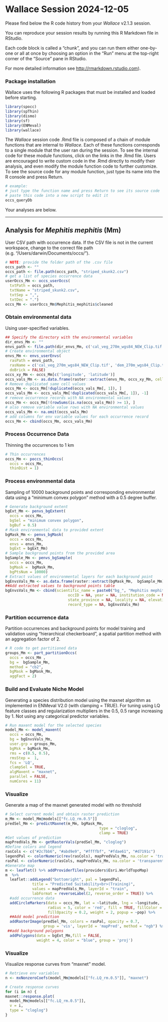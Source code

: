Wallace Session 2024-12-05
================

Please find below the R code history from your *Wallace* v2.1.3 session.

You can reproduce your session results by running this R Markdown file
in RStudio.

Each code block is called a “chunk”, and you can run them either
one-by-one or all at once by choosing an option in the “Run” menu at the
top-right corner of the “Source” pane in RStudio.

For more detailed information see <http://rmarkdown.rstudio.com>).

### Package installation

Wallace uses the following R packages that must be installed and loaded
before starting.

```{r}
library(spocc)
library(spThin)
library(dismo)
library(sf)
library(ENMeval)
library(wallace)
```

The *Wallace* session code .Rmd file is composed of a chain of module
functions that are internal to *Wallace*. Each of these functions
corresponds to a single module that the user ran during the session. To
see the internal code for these module functions, click on the links in
the .Rmd file. Users are encouraged to write custom code in the .Rmd
directly to modify their analysis, and even modify the module function
code to further customize. To see the source code for any module
function, just type its name into the R console and press Return.

```{r}
# example:
# just type the function name and press Return to see its source code
# paste this code into a new script to edit it
occs_queryDb
```

Your analyses are below.

------------------------------------------------------------------------

## Analysis for *Mephitis mephitis* (Mm)

User CSV path with occurrence data. If the CSV file is not in the
current workspace, change to the correct file path
(e.g. “/Users/darwin/Documents/occs/”).

```{r}
# NOTE: provide the folder path of the .csv file
occs_path <- ""
occs_path <- file.path(occs_path, "striped_skunk2.csv")
# get a list of species occurrence data
userOccs_Mm <- occs_userOccs(
  txtPath = occs_path, 
  txtName = "striped_skunk2.csv", 
  txtSep = ",", 
  txtDec = ".")
occs_Mm <- userOccs_Mm$Mephitis_mephitis$cleaned
```

### Obtain environmental data

Using user-specified variables.

```{r}
## Specify the directory with the environmental variables
dir_envs_Mm <- ""
envs_path <- file.path(dir_envs_Mm, c('cal_veg_270m_wgs84_NEW_Clip.tif', 'dem_270m_wgs84_Clip.tif', 'distance_water_270m_wgs84_Clip.tif', 'mean_ppt_270m_wgs84_Clip.tif', 'mean_temp_270m_wgs84_Clip.tif', 'season_ppt_270m_wgs84_Clip.tif', 'season_temp_270m_wgs84_Clip.tif'))
# Create environmental object 
envs_Mm <- envs_userEnvs(
  rasPath = envs_path,
  rasName = c('cal_veg_270m_wgs84_NEW_Clip.tif', 'dem_270m_wgs84_Clip.tif', 'distance_water_270m_wgs84_Clip.tif', 'mean_ppt_270m_wgs84_Clip.tif', 'mean_temp_270m_wgs84_Clip.tif', 'season_ppt_270m_wgs84_Clip.tif', 'season_temp_270m_wgs84_Clip.tif'),
  doBrick = FALSE)
occs_xy_Mm <- occs_Mm[c('longitude', 'latitude')]
occs_vals_Mm <- as.data.frame(raster::extract(envs_Mm, occs_xy_Mm, cellnumbers = TRUE))
# Remove duplicated same cell values
occs_Mm <- occs_Mm[!duplicated(occs_vals_Mm[, 1]), ]
occs_vals_Mm <- occs_vals_Mm[!duplicated(occs_vals_Mm[, 1]), -1]
# remove occurrence records with NA environmental values
occs_Mm <- occs_Mm[!(rowSums(is.na(occs_vals_Mm)) >= 1), ]
# also remove variable value rows with NA environmental values
occs_vals_Mm <- na.omit(occs_vals_Mm)
# add columns for env variable values for each occurrence record
occs_Mm <- cbind(occs_Mm, occs_vals_Mm)
```

### Process Occurrence Data

Thinning the occurrences to 1 km

```{r}
# Thin occurrences 
occs_Mm <- poccs_thinOccs(
  occs = occs_Mm, 
  thinDist = 1)
```

### Process environmental data

Sampling of 10000 background points and corresponding environmental data
using a “minimum convex polygon” method with a 0.5 degree buffer.

```{r}
# Generate background extent 
bgExt_Mm <- penvs_bgExtent(
  occs = occs_Mm,
  bgSel = "minimum convex polygon",
  bgBuf = 0.5)
# Mask environmental data to provided extent
bgMask_Mm <- penvs_bgMask(
  occs = occs_Mm,
  envs = envs_Mm,
  bgExt = bgExt_Mm)
# Sample background points from the provided area
bgSample_Mm <- penvs_bgSample(
  occs = occs_Mm,
  bgMask =  bgMask_Mm,
  bgPtsNum = 10000)
# Extract values of environmental layers for each background point
bgEnvsVals_Mm <- as.data.frame(raster::extract(bgMask_Mm,  bgSample_Mm))
##Add extracted values to background points table
bgEnvsVals_Mm <- cbind(scientific_name = paste0("bg_", "Mephitis mephitis"), bgSample_Mm,
                            occID = NA, year = NA, institution_code = NA, country = NA,
                            state_province = NA, locality = NA, elevation = NA,
                            record_type = NA, bgEnvsVals_Mm)
```

### Partition occurrence data

Partition occurrences and background points for model training and
validation using “hierarchical checkerboard”, a spatial partition method
with an aggregation factor of 2.

```{r}
# R code to get partitioned data
groups_Mm <- part_partitionOccs(
  occs = occs_Mm ,
  bg =  bgSample_Mm, 
  method = "cb2",
  bgMask = bgMask_Mm,
  aggFact = 2) 
```

### Build and Evaluate Niche Model

Generating a species distribution model using the maxnet algorithm as
implemented in ENMeval V2.0 (with clamping = TRUE). For tuning using LQ
feature classes and regularization multipliers in the 0.5, 0.5 range
increasing by 1. Not using any categorical predictor variables.

```{r}
# Run maxent model for the selected species
model_Mm <- model_maxent(
  occs = occs_Mm,
  bg = bgEnvsVals_Mm,
  user.grp = groups_Mm, 
  bgMsk = bgMask_Mm,
  rms = c(0.5, 0.5), 
  rmsStep =  1,
  fcs = 'LQ',
  clampSel = TRUE,
  algMaxent = "maxnet",
  parallel = FALSE,
  numCores = 11)
```

### Visualize

Generate a map of the maxnet generated model with no threshold

```{r}
# Select current model and obtain raster prediction
m_Mm <- model_Mm@models[["fc.LQ_rm.0.5"]]
predSel_Mm <- predictMaxnet(m_Mm, bgMask_Mm,
                                          type = "cloglog", 
                                          clamp = TRUE)
#Get values of prediction
mapPredVals_Mm <- getRasterVals(predSel_Mm, "cloglog")
#Define colors and legend  
rasCols <- c("#2c7bb6", "#abd9e9", "#ffffbf", "#fdae61", "#d7191c")
legendPal <- colorNumeric(rev(rasCols), mapPredVals_Mm, na.color = 'transparent')
rasPal <- colorNumeric(rasCols, mapPredVals_Mm, na.color = 'transparent')
#Generate map
m <- leaflet() %>% addProviderTiles(providers$Esri.WorldTopoMap) 
m  %>%
  leaflet::addLegend("bottomright", pal = legendPal,
            title = "Predicted Suitability<br>(Training)",
            values = mapPredVals_Mm, layerId = "train",
            labFormat = reverseLabel(2, reverse_order = TRUE)) %>% 
  #add occurrence data
  addCircleMarkers(data = occs_Mm, lat = ~latitude, lng = ~longitude,
                   radius = 5, color = 'red', fill = TRUE, fillColor = "red",
                   fillOpacity = 0.2, weight = 2, popup = ~pop) %>% 
  ##Add model prediction
  addRasterImage(predSel_Mm, colors = rasPal, opacity = 0.7,
                 group = 'vis', layerId = 'mapPred', method = "ngb") %>%
 ##add background polygons
  addPolygons(data = bgExt_Mm,fill = FALSE,
              weight = 4, color = "blue", group = 'proj')
```

### Visualize

Visualize response curves from “maxnet” model.

```{r}
# Retrieve env variables
n <- mxNonzeroCoefs(model_Mm@models[["fc.LQ_rm.0.5"]], "maxnet")

# Create response curves
for (i in n) {
maxnet::response.plot(
  model_Mm@models[["fc.LQ_rm.0.5"]],
  v = i,
  type = "cloglog")
}
```
